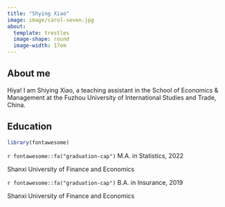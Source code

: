 ```yaml
---
title: "Shying Xiao"
image: image/carol-seven.jpg
about: 
  template: trestles
  image-shape: round
  image-width: 17em
---
```


## About me

Hiya! I am Shiying Xiao, a teaching assistant in the School of Economics & Management at the Fuzhou University of International Studies and Trade, China.

## Education
```r
library(fontawesome)
```

`r fontawesome::fa("graduation-cap")` M.A. in Statistics, 2022

Shanxi University of Finance and Economics

`r fontawesome::fa("graduation-cap")` B.A. in Insurance, 2019

Shanxi University of Finance and Economics
